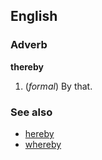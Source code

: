 ==English==
===Adverb===
'''thereby'''

#(''formal'') By that.

===See also===
*[[hereby]]
*[[whereby]]